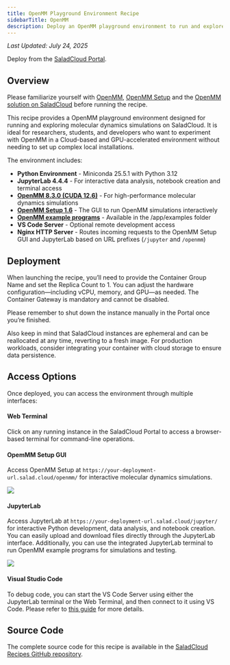 ```yaml
---
title: OpenMM Playground Environment Recipe
sidebarTitle: OpenMM
description: Deploy an OpenMM playground environment to run and explore molecular dynamics simulations on SaladCloud.
---
```


_Last Updated: July 24, 2025_

<Tip>Deploy from the [SaladCloud Portal](https://portal.salad.com).</Tip>

## Overview

Please familiarize yourself with [OpenMM](https://openmm.org/), [OpenMM Setup](https://github.com/openmm/openmm-setup)
and the [OpenMM solution on SaladCloud](/container-engine/how-to-guides/molecular-dynamics-simulation/openmm-srcg)
before running the recipe.

This recipe provides a OpenMM playground environment designed for running and exploring molecular dynamics simulations
on SaladCloud. It is ideal for researchers, students, and developers who want to experiment with OpenMM in a Cloud-based
and GPU-accelerated environment without needing to set up complex local installations.

The environment includes:

- **Python Environment** - Miniconda 25.5.1 with Python 3.12
- **JupyterLab 4.4.4** - For interactive data analysis, notebook creation and terminal access
- **[OpenMM 8.3.0 (CUDA 12.6)](https://github.com/openmm/openmm/tree/8.3.0)** - For high-performance molecular dynamics
  simulations
- **[OpenMM Setup 1.6](https://github.com/openmm/openmm-setup/tree/v1.6)** - The GUI to run OpenMM simulations
  interactively
- **[OpenMM example programs](https://github.com/openmm/openmm/tree/8.3.0/examples)** - Available in the /app/examples
  folder
- **VS Code Server** - Optional remote development access
- **Nginx HTTP Server** - Routes incoming requests to the OpenMM Setup GUI and JupyterLab based on URL prefixes
  (`/jupyter` and `/openmm`)

## Deployment

When launching the recipe, you’ll need to provide the Container Group Name and set the Replica Count to 1. You can
adjust the hardware configuration—including vCPU, memory, and GPU—as needed. The Container Gateway is mandatory and
cannot be disabled.

Please remember to shut down the instance manually in the Portal once you’re finished.

Also keep in mind that SaladCloud instances are ephemeral and can be reallocated at any time, reverting to a fresh
image. For production workloads, consider integrating your container with cloud storage to ensure data persistence.

## Access Options

Once deployed, you can access the environment through multiple interfaces:

#### Web Terminal

Click on any running instance in the SaladCloud Portal to access a browser-based terminal for command-line operations.

#### OpemMM Setup GUI

Access OpenMM Setup at `https://your-deployment-url.salad.cloud/openmm/` for interactive molecular dynamics simulations.

![](/container-engine/images/openmm-recipe1.png)

#### JupyterLab

Access JupyterLab at `https://your-deployment-url.salad.cloud/jupyter/` for interactive Python development, data
analysis, and notebook creation. You can easily upload and download files directly through the JupyterLab interface.
Additionally, you can use the integrated JupyterLab terminal to run OpenMM example programs for simulations and testing.

![](/container-engine/images/openmm-recipe2.png)

#### Visual Studio Code

To debug code, you can start the VS Code Server using either the JupyterLab terminal or the Web Terminal, and then
connect to it using VS Code. Please refer to
[this guide](/container-engine/tutorials/development-tools/vscode-remote-development#interactive-mode) for more details.

## Source Code

The complete source code for this recipe is available in the
[SaladCloud Recipes GitHub repository](https://github.com/SaladTechnologies/salad-recipes/tree/master/recipes/openmm-srcg).
